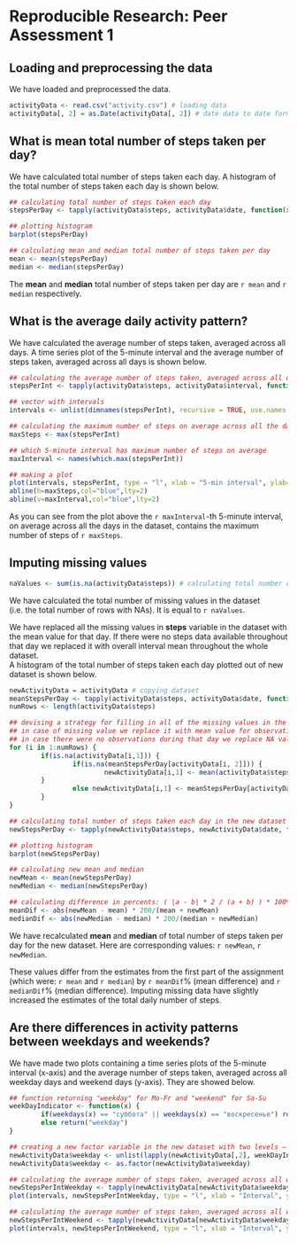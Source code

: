 # Reproducible Research: Peer Assessment 1


## Loading and preprocessing the data

We have loaded and preprocessed the data.
```r
activityData <- read.csv("activity.csv") # loading data
activityData[, 2] = as.Date(activityData[, 2]) # date data to date format
```

## What is mean total number of steps taken per day?

We have calculated total number of steps taken each day. A histogram of the total number of steps taken each day is shown below.

```r
## calculating total number of steps taken each day
stepsPerDay <- tapply(activityData$steps, activityData$date, function(x) {sum(x, na.rm=TRUE)})

## plotting histogram
barplot(stepsPerDay)

## calculating mean and median total number of steps taken per day
mean <- mean(stepsPerDay)
median <- median(stepsPerDay)
```

The **mean** and **median** total number of steps taken per day are `r mean` and `r median` respectively.

## What is the average daily activity pattern?

We have calculated the average number of steps taken, averaged across all days. A time series plot of the 5-minute interval and the average number of steps taken, averaged across all days is shown below.

```r

## calculating the average number of steps taken, averaged across all days
stepsPerInt <- tapply(activityData$steps, activityData$interval, function(x) {mean(x, na.rm=TRUE)})

## vector with intervals
intervals <- unlist(dimnames(stepsPerInt), recursive = TRUE, use.names = TRUE)

## calculating the maximum number of steps on average across all the days in the dataset
maxSteps <- max(stepsPerInt)

## which 5-minute interval has maximum number of steps on average
maxInterval <- names(which.max(stepsPerInt))

## making a plot
plot(intervals, stepsPerInt, type = "l", xlab = "5-min interval", ylab="Average number of steps")
abline(h=maxSteps,col="blue",lty=2)
abline(v=maxInterval,col="blue",lty=2)
```

As you can see from the plot above the `r maxInterval`-th 5-minute interval, on average across all the days in the dataset, contains the maximum number of steps of `r maxSteps`.

## Imputing missing values

```r
naValues <- sum(is.na(activityData$steps)) # calculating total number of missing values in the dataset
```

We have calculated the total number of missing values in the dataset (i.e. the total number of rows with NAs). It is equal to `r naValues`.

We have replaced all the missing values in **steps** variable in the dataset with the mean value for that day. If there were no steps data available throughout that day we replaced it with overall interval mean throughout the whole dataset.  
A histogram of the total number of steps taken each day plotted out of new dataset is shown below.

```r
newActivityData = activityData # copying dataset
meanStepsPerDay <- tapply(activityData$steps, activityData$date, function(x) {mean(x, na.rm=TRUE)}) # calculating mean steps per day
numRows <- length(activityData$steps)

## devising a strategy for filling in all of the missing values in the dataset
## in case of missing value we replace it with mean value for observations of the corresponding day
## in case there were no observations during that day we replace NA value with mean value throughout all intervals in the dataset
for (i in 1:numRows) {
        if(is.na(activityData[i,1])) {
                if(is.na(meanStepsPerDay[activityData[i, 2]])) {
                        newActivityData[i,1] <- mean(activityData$steps, na.rm=TRUE)
        }
                else newActivityData[i,1] <- meanStepsPerDay[activityData[i, 2]]
        }
}

## calculating total number of steps taken each day in the new dataset
newStepsPerDay <- tapply(newActivityData$steps, newActivityData$date, function(x) {sum(x, na.rm=TRUE)})

## plotting histogram
barplot(newStepsPerDay)

## calculating new mean and median
newMean <- mean(newStepsPerDay)
newMedian <- median(newStepsPerDay)

## calculating difference in percents: ( |a - b| * 2 / (a + b) ) * 100%
meanDif <- abs(newMean - mean) * 200/(mean + newMean)
medianDif <- abs(newMedian - median) * 200/(median + newMedian)
```

We have recalculated **mean** and **median** of total number of steps taken per day for the new dataset. Here are corresponding values: `r newMean`, `r newMedian`.

These values differ from the estimates from the first part of the assignment (which were: `r mean` and `r median`) by `r meanDif`% (mean difference) and `r medianDif`% (median difference). Imputing missing data have slightly increased the estimates of the total daily number of steps.

## Are there differences in activity patterns between weekdays and weekends?

We have made two plots containing a time series plots of the 5-minute interval (x-axis) and the average number of steps taken, averaged across all weekday days and weekend days (y-axis). They are showed below.

```r
## function returning "weekday" for Mo-Fr and "weekend" for Sa-Su
weekDayIndicator <- function(x) {
        if(weekdays(x) == "суббота" || weekdays(x) == "воскресенье") return("weekend")
        else return("weekday")
} 

## creating a new factor variable in the new dataset with two levels – “weekday” and “weekend” indicating whether a given date is a weekday or weekend day.
newActivityData$weekday <- unlist(lapply(newActivityData[,2], weekDayIndicator))
newActivityData$weekday <- as.factor(newActivityData$weekday)

## calculating the average number of steps taken, averaged across all weekday days and plotting corresponding histogram
newStepsPerIntWeekday <- tapply(newActivityData[newActivityData$weekday == "weekday", 1], newActivityData[newActivityData$weekday == "weekday", 3], function(x) {mean(x, na.rm=TRUE)})
plot(intervals, newStepsPerIntWeekday, type = "l", xlab = "Interval", ylab="Number of steps on weekdays",)

## calculating the average number of steps taken, averaged across all weekend days and plotting corresponding histogram
newStepsPerIntWeekend <- tapply(newActivityData[newActivityData$weekday == "weekend", 1], newActivityData[newActivityData$weekday == "weekend", 3], function(x) {mean(x, na.rm=TRUE)})
plot(intervals, newStepsPerIntWeekend, type = "l", xlab = "Interval", ylab="Number of steps on weekends",)

```
